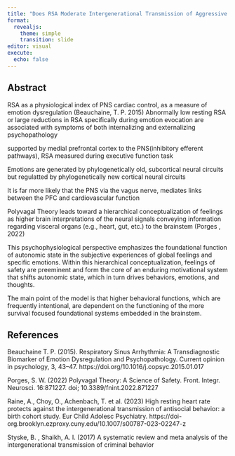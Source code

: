 ```yaml
---
title: "Does RSA Moderate Intergenerational Transmission of Aggressive Behavior? Replicating Raine, Choy, Auchenbach et. al (2023)"
format:
  revealjs:
    theme: simple
    transition: slide
editor: visual
execute:
  echo: false
---
```


## Abstract


RSA as a physiological index of PNS cardiac control, as a measure of emotion dysregulation (Beauchaine, T. P. 2015) Abnormally low resting RSA or large reductions in RSA specifically during emotion evocation are associated with symptoms of both internalizing and externalizing psychopathology

supported by medial prefrontal cortex to the PNS(inhibitory efferent pathways), RSA measured during executive function task

Emotions are generated by phylogenetically old, subcortical neural circuits but regulatted by phylogenetically new cortical neural circuits

It is far more likely that the PNS via the vagus nerve, mediates links between the PFC and cardiovascular function

Polyvagal Theory leads toward a hierarchical conceptualization of feelings as higher brain interpretations of the neural signals conveying information regarding visceral organs (e.g., heart, gut, etc.) to the brainstem (Porges , 2022)

This psychophysiological perspective emphasizes the foundational function of autonomic state in the subjective experiences of global feelings and specific emotions. Within this hierarchical conceptualization, feelings of safety are preeminent and form the core of an enduring motivational system that shifts autonomic state, which in turn drives behaviors, emotions, and thoughts.

The main point of the model is that higher behavioral functions, which are frequently intentional, are dependent on the functioning of the more survival focused foundational systems embedded in the brainstem.

## References

Beauchaine T. P. (2015). Respiratory Sinus Arrhythmia: A Transdiagnostic Biomarker of Emotion Dysregulation and Psychopathology. Current opinion in psychology, 3, 43--47. https://doi.org/10.1016/j.copsyc.2015.01.017

Porges, S. W. (2022) Polyvagal Theory: A Science of Safety. Front. Integr. Neurosci. 16:871227. doi; 10.3389/fnint.2022.871227

Raine, A., Choy, O., Achenbach, T. et al. (2023) High resting heart rate protects against the intergenerational transmission of antisocial behavior: a birth cohort study. Eur Child Adolesc Psychiatry. https://doi-org.brooklyn.ezproxy.cuny.edu/10.1007/s00787-023-02247-z

Styske, B. , Shaikh, A. I. (2017) A systematic review and meta analysis of the intergenerational transmission of criminal behavior
